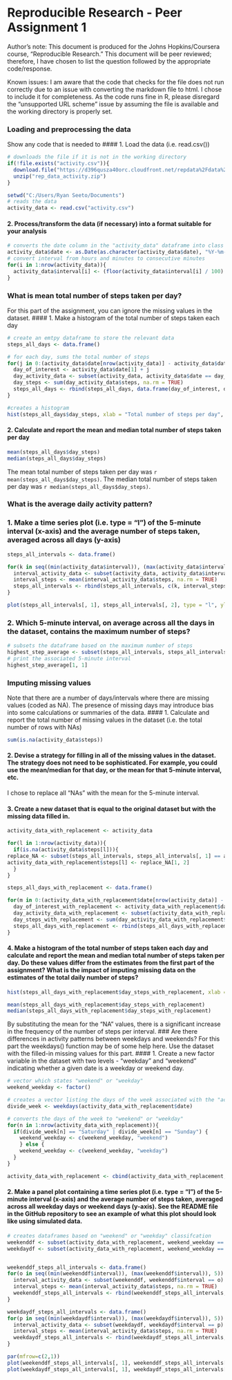 Reproducible Research - Peer Assignment 1
========================================================
Author's note: This document is produced for the Johns Hopkins/Coursera course, "Reproducible Research."  This document will be peer reviewed; therefore, I have chosen to list the question followed by the appropriate code/response.

Known issues: I am aware that the code that checks for the file does not run correctly due to an issue with converting the markdown file to html.  I chose to include it for completeness.  As the code runs fine in R, please disregard the "unsupported URL scheme" issue by assuming the file is available and the working directory is properly set.

### Loading and preprocessing the data
Show any code that is needed to
#### 1. Load the data (i.e. read.csv())
```r
# downloads the file if it is not in the working directory
if(!file.exists("activity.csv")){
  download.file("https://d396qusza40orc.cloudfront.net/repdata%2Fdata%2Factivity.zip", destfile = "rep_data_activity.zip")
  unzip("rep_data_activity.zip")
}

setwd("C:/Users/Ryan Seeto/Documents")
# reads the data
activity_data <- read.csv("activity.csv")
```


#### 2. Process/transform the data (if necessary) into a format suitable for your analysis
```r
# converts the date column in the "activity_data" dataframe into class "Date""
activity_data$date <- as.Date(as.character(activity_data$date), "%Y-%m-%d")
# convert interval from hours and minutes to consecutive minutes
for(i in 1:nrow(activity_data)){
  activity_data$interval[i] <- (floor(activity_data$interval[i] / 100) * 60) + (activity_data$interval[i] - (floor(activity_data$interval[i]/ 100)) * 100)
}
```
  
### What is mean total number of steps taken per day?
For this part of the assignment, you can ignore the missing values in the dataset.
#### 1. Make a histogram of the total number of steps taken each day
```r
# create an emtpy dataframe to store the relevant data
steps_all_days <- data.frame()

# for each day, sums the total number of steps
for(j in 0:(activity_data$date[nrow(activity_data)] - activity_data$date[1])){
  day_of_interest <- activity_data$date[1] + j
  day_activity_data <- subset(activity_data, activity_data$date == day_of_interest)
  day_steps <- sum(day_activity_data$steps, na.rm = TRUE)
  steps_all_days <- rbind(steps_all_days, data.frame(day_of_interest, day_steps))
}

#creates a histogram
hist(steps_all_days$day_steps, xlab = "Total number of steps per day", main = "")
```

#### 2. Calculate and report the mean and median total number of steps taken per day
```r
mean(steps_all_days$day_steps)
median(steps_all_days$day_steps)
```
The mean total number of steps taken per day was `r mean(steps_all_days$day_steps)`.  The median total number of steps taken per day was `r median(steps_all_days$day_steps)`.
  
### What is the average daily activity pattern?
### 1. Make a time series plot (i.e. type = "l") of the 5-minute interval (x-axis) and the average number of steps taken, averaged across all days (y-axis)
```r
steps_all_intervals <- data.frame()

for(k in seq((min(activity_data$interval)), (max(activity_data$interval)), 5)) {
  interval_activity_data <- subset(activity_data, activity_data$interval == k)
  interval_steps <- mean(interval_activity_data$steps, na.rm = TRUE)
  steps_all_intervals <- rbind(steps_all_intervals, c(k, interval_steps))
}

plot(steps_all_intervals[, 1], steps_all_intervals[, 2], type = "l", ylab = "Average number of steps", xlab = "Time (minutes)", main = "") 
```

### 2. Which 5-minute interval, on average across all the days in the dataset, contains the maximum number of steps?
```r
# subsets the dataframe based on the maximum number of steps
highest_step_average <- subset(steps_all_intervals, steps_all_intervals[, 2] == max(steps_all_intervals[, 2], na.rm = TRUE))
# print the associated 5-minute interval
highest_step_average[1, 1]
```
  
### Imputing missing values
Note that there are a number of days/intervals where there are missing values (coded as NA). The presence of missing days may introduce bias into some calculations or summaries of the data.
#### 1. Calculate and report the total number of missing values in the dataset (i.e. the total number of rows with NAs)
```r
sum(is.na(activity_data$steps))

```

#### 2. Devise a strategy for filling in all of the missing values in the dataset. The strategy does not need to be sophisticated. For example, you could use the mean/median for that day, or the mean for that 5-minute interval, etc.
I chose to replace all "NAs" with the mean for the 5-minute interval.

#### 3. Create a new dataset that is equal to the original dataset but with the missing data filled in.
```r
activity_data_with_replacement <- activity_data

for(l in 1:nrow(activity_data)){
  if(is.na(activity_data$steps[l])){
replace_NA <- subset(steps_all_intervals, steps_all_intervals[, 1] == activity_data$interval[l]) 
activity_data_with_replacement$steps[l] <- replace_NA[1, 2]
  }
}

steps_all_days_with_replacement <- data.frame()

for(m in 0:(activity_data_with_replacement$date[nrow(activity_data)] - activity_data$date[1])){
  day_of_interest_with_replacement <- activity_data_with_replacement$date[1] + m
  day_activity_data_with_replacement <- subset(activity_data_with_replacement, activity_data_with_replacement$date == day_of_interest_with_replacement)
  day_steps_with_replacement <- sum(day_activity_data_with_replacement$steps, na.rm = TRUE)
  steps_all_days_with_replacement <- rbind(steps_all_days_with_replacement, data.frame(day_of_interest_with_replacement, day_steps_with_replacement))
}
```

#### 4. Make a histogram of the total number of steps taken each day and calculate and report the mean and median total number of steps taken per day. Do these values differ from the estimates from the first part of the assignment? What is the impact of imputing missing data on the estimates of the total daily number of steps?
```r
hist(steps_all_days_with_replacement$day_steps_with_replacement, xlab = "Total number of steps per day", main = "")

mean(steps_all_days_with_replacement$day_steps_with_replacement)
median(steps_all_days_with_replacement$day_steps_with_replacement)
```
By substituting the mean for the "NA" values, there is a significant increase in the frequency of the number of steps per interval. 
### Are there differences in activity patterns between weekdays and weekends?
For this part the weekdays() function may be of some help here. Use the dataset with the filled-in missing values for this part.
#### 1. Create a new factor variable in the dataset with two levels - "weekday" and "weekend" indicating whether a given date is a weekday or weekend day.
```r
# vector which states "weekend" or "weekday"
weekend_weekday <- factor()

# creates a vector listing the days of the week associated with the "activity_data_with_replacement" dataframe
divide_week <- weekdays(activity_data_with_replacement$date)

# converts the days of the week to "weekend" or "weekday"
for(n in 1:nrow(activity_data_with_replacement)){
  if(divide_week[n] == "Saturday" | divide_week[n] == "Sunday") {
    weekend_weekday <- c(weekend_weekday, "weekend")
    } else {
    weekend_weekday <- c(weekend_weekday, "weekday")
  }
}

activity_data_with_replacement <- cbind(activity_data_with_replacement, weekend_weekday)
```

#### 2. Make a panel plot containing a time series plot (i.e. type = "l") of the 5-minute interval (x-axis) and the average number of steps taken, averaged across all weekday days or weekend days (y-axis). See the README file in the GitHub repository to see an example of what this plot should look like using simulated data.
```r
# creates dataframes based on "weekend" or "weekday" classifcation
weekenddf <- subset(activity_data_with_replacement, weekend_weekday == "weekend")
weekdaydf <- subset(activity_data_with_replacement, weekend_weekday == "weekday")


weekenddf_steps_all_intervals <- data.frame()
for(o in seq((min(weekenddf$interval)), (max(weekenddf$interval)), 5)) {
  interval_activity_data <- subset(weekenddf, weekenddf$interval == o)
  interval_steps <- mean(interval_activity_data$steps, na.rm = TRUE)
  weekenddf_steps_all_intervals <- rbind(weekenddf_steps_all_intervals, c(o, interval_steps))
}

weekdaydf_steps_all_intervals <- data.frame()
for(p in seq((min(weekdaydf$interval)), (max(weekdaydf$interval)), 5)) {
  interval_activity_data <- subset(weekdaydf, weekdaydf$interval == p)
  interval_steps <- mean(interval_activity_data$steps, na.rm = TRUE)
  weekdaydf_steps_all_intervals <- rbind(weekdaydf_steps_all_intervals, c(p, interval_steps))
}

par(mfrow=c(2,1))
plot(weekenddf_steps_all_intervals[, 1], weekenddf_steps_all_intervals[, 2], type = "l", ylab = "Average number of steps", xlab = "Time (minutes)", main = "Weekend")
plot(weekdaydf_steps_all_intervals[, 1], weekdaydf_steps_all_intervals[, 2], type = "l", ylab = "Average number of steps", xlab = "Time (minutes)", main = "Weekday")
```
